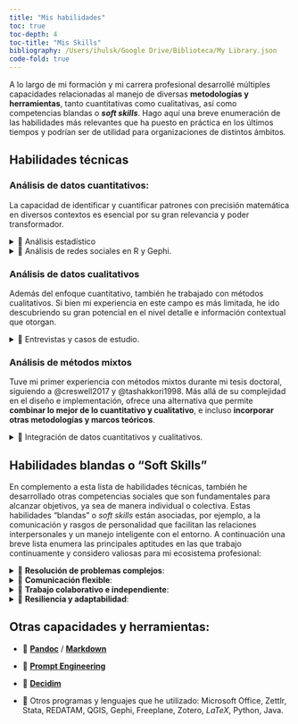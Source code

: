 ```yaml
---
title: "Mis habilidades"
toc: true
toc-depth: 4
toc-title: "Mis Skills"
bibliography: /Users/ihulsk/Google Drive/Biblioteca/My Library.json
code-fold: true
---
```


::: justified
A lo largo de mi formación y mi carrera profesional desarrollé múltiples capacidades relacionadas al manejo de diversas **metodologías y herramientas**, tanto cuantitativas como cualitativas, así como competencias blandas o ***soft skills***. Hago aquí una breve enumeración de las habilidades más relevantes que ha puesto en práctica en los últimos tiempos y podrían ser de utilidad para organizaciones de distintos ámbitos.
:::

## Habilidades técnicas

### Análisis de datos cuantitativos:

::: justified
La capacidad de identificar y cuantificar patrones con precisión matemática en diversos contextos es esencial por su gran relevancia y poder transformador.
:::

<details>

<summary>📌 Análisis estadístico</summary>

::: justified
Mi relación con la estadística se remonta a más de 10 años, desde mi primera clase en la Universidad de Buenos Aires. Más allá de mi interés conceptual y análisis en entornos de investigación, he aplicado mis conocimientos durante mi tiempo en la CEPAL, donde contribuí al desarrollo de un **índice de precios al consumidor (IPC)** **y otros indicadores económicos** en colaboración con organizaciones gubernamentales argentinas.

Más recientemente, en el marco de mi tesis doctoral, trabajé en **modelos de variables categóricas, binomiales y multinomiales**, para analizar datos de **encuesta online**, que no sólo analicé sino también **diseñé y distribuí utilizado [Qualtrics](https://www.qualtrics.com/)**. El análisis final de la tesis usé una versión compleja de proportional odds model [@mccullaghRegressionModelsOrdinal1980], que permite representar variables categóricas ordinales (tipo escala Likert) como variable dependiente. Únicamente a modo ilustrativo, el siguiente gráfico muestra como diferentes nivel de satisfacción, asociados a distintos modos de colaboración, varían según la edad de los colaboradores.
:::

```r
# Full model plots: appending fitted response probabilities (or logits) to the data frame and plotting these in relation to the predictors.
#using the predict() fuction with option type = "probs" to get probabilities instead the highest probability category
collab_DF <- cbind(collaborators %>% 
                     dplyr::select(Q15_1_collapsed, edad, chann), 
                   predict(om_151, type = "probs"))

# long format data for plotting
plot_dat <- collab_DF %>% 
  pivot_longer(c(Negativo, Neutral, Positivo), names_to = "level", values_to = "prob")

gg <- ggplot(plot_dat, aes(x = edad, y = prob, colour = level)) + geom_line(size = 1) + theme_bw() + xlim(25, 80) + geom_point(color = "black", size = 0.2) + facet_grid(chann ~ .) 

gg

```

![](visualMedia/exampleModes.png){fig-align="center"}

</details>

<details>

<summary>📌 Análisis de redes sociales en R y Gephi.</summary>

::: justified
Aunque mi enfoque principal ha sido el análisis estadístico, descriptivo e inferencial, también he explorado la teoría de grafos y el análisis de redes sociales. Si bien no lo he investigado en profundidad debido a las necesidades de mi tesis, he utilizado el paquete [Bibliometrix](https://www.bibliometrix.org/home/) y otros para medir las colaboraciones entre organizaciones académicas y empresariales a través de publicaciones conjuntas.

No fue exitoso dado que muy pocas empresas publican, pero sí sirvió para ver colaboraciones entre organizaciones académicas y practicar en el estudio de redes. Esto me permitió examinar las colaboraciones en el ámbito académico y practicar el análisis de redes. Así, por ejemplo, he podido representar la evolución de las colaboraciones en publicaciones académicas de diversas organizaciones de la ciudad de Bariloche, Argentina. A continuación dos representaciones gráficas de la colaboraciones en Bariloche, tanto en forma de red (izq.) como geográficas (der.). Si quieren ver resultados un poco más completos [aquí](visualMedia/hulskampPresentation.mp4) una grabación de mi presentación en la Networks 2021: Joint Sunbelt & NetScie Conference.
:::

```r
library(tidygeocoder)
library(maps)
library(mapdata)
library(geosphere)
library(geodist)
library("animation") 

#### ILLUSTRATION CODE EXCERPTS FOR GIFS CREATION #### 

## GRAPH A (left) ----

# source: https://kateto.net/network-visualization
library("igraph")
local_g <- list()
local_comp <- list()
saveGIF({
for (i in loop.vector) {
  vert <- V(g_list[[i]])[which(V(g_list[[i]])$bariloche == 1 | V(g_list[[i]])$bariloche == 2)]
  #get edges connected to selected nodes: https://igraph.org/r/doc/incident_edges.html
  edg <- incident_edges(g_list[[i]], vert, "all")
  local <- ego(g_list[[i]], order = 1, nodes = vert, mode = "all")
  local_g[[i]] <- igraph::subgraph.edges(g_list[[i]], eids = unlist(edg)) 
  local_comp[[i]] <- decompose(local_g[[i]])
  V(local_comp[[i]][[1]])$deg <- degree(local_comp[[i]][[1]])
  E(local_comp[[i]][[1]])$width <- 12*E(local_comp[[i]][[1]])$weight/max(E(local_comp[[i]][[1]])$weight)
  l = layout_with_fr(local_comp[[i]][[1]])
  plot(local_comp[[i]][[1]], 
       vertex.size = 1+V(local_comp[[i]][[1]])$deg/max(V(local_comp[[i]][[1]])$deg)*10, vertex.label = "", 
       edge.width = E(local_comp[[i]][[1]])$width,
       layout = l, 
       main = paste0("Bariloche's academic organization","\n", "ego network (largest component)" ,"\n",names(Mslice)[i])
       )
}
},interval = .8, movie.name = "bch_institutional_animation.gif")


#### GRAPH B (right) ----

g <- g_list[[i]]

# Join features
g <- contract(g,
         factor(V(g)$name),
         vertex.attr.comb = list(name = "first", group = "mean", docs = "max", "random"))
# attributes were merged: docs max as most of interactions are shared
g <- simplify(g, remove.loops=T, remove.multiple = T, edge.attr.comb =  list(weight = "max"))

# generate data frames of organizations and collaborations
un_geo_data = igraph::as_data_frame(g, what = 'both')  # affiliation network from bibliometrix as data frame

orgs <- un_geo_data$vertices %>% 
  mutate(lat = as.numeric(lat),
         long = as.numeric(long))

# Keep collaborations only with egos from BCH
un_geo_data$edges$width <- NULL
collabs <- as_tibble(un_geo_data$edges) %>% 
  filter(from %in% vert$name | to %in% vert$name) 

# World Map (low quality, should be improved)
map("world", col = "grey20", fill = T, bg = "black", lwd = 0.1)
title(paste(unique(orgs$year)), col.main = "lightgrey")
#plot(gadm, col = myColours, border = 'grey')

points(x = orgs$long, y=orgs$lat, cex = .04+orgs$docs/max(orgs$docs), col = "yellow")

for(j in 1:nrow(collabs)) {
    node1 <- orgs[orgs$name == collabs[j,]$from,]
    node2 <- orgs[orgs$name == collabs[j,]$to,]
    if (!is.na(node1$lat) & !is.na(node2$lat) & node1$lat != node2$lat)
      {
    arc <- gcIntermediate(c(node1[1,]$long, node1[1,]$lat), 
                           c(node2[1,]$long, node2[1,]$lat), 
                           n=30, addStartEnd=TRUE, breakAtDateLine = T, sp=T)
    edge.ind <- 1# round(60*collabs[j,]$weight / max(collabs$weight))
    
    lines(arc, col=edge.col[edge.ind], lwd=edge.ind/5)

    }
}
}
},interval = .5, movie.name = "bchDynamicInfoMap.gif")

 detach('package:animation')

```

|                                                                      |                                                            |
|---------------------------------------|---------------------------------|
| ![](visualMedia/bch_institutional_animation.gif){fig-align="center"} | ![](visualMedia/bchDynamicInfoMap.gif){fig-align="center"} |

</details>

### Análisis de datos cualitativos

::: justified
Además del enfoque cuantitativo, también he trabajado con métodos cualitativos. Si bien mi experiencia en este campo es más limitada, he ido descubriendo su gran potencial en el nivel detalle e información contextual que otorgan.
:::

<details>

<summary>📌 Entrevistas y casos de estudio.</summary>

::: justified
Había realizado entrevistas para mi tesis de maestría y, más recientemente, para mi tesis doctoral, analicé 26 **entrevistas utilizando Atlas.ti**. La preparación de entrevistas, el contacto con los entrevistados, la realización de las entrevistas y la transcripción son partes esenciales de este proceso [@rubin2011; @kvale1994]. Para el análisis utilicé un análisis temático [@braunUsingThematicAnalysis2006] basado en una lista de códigos *a priori*, que luego actualicé con temas emergentes. El análisis de entrevistas puede ser un trabajo arduo pero proporciona información valiosa de múltiples individuos con experiencia directa en el tema de estudio. A continuación una captura de pantalla del proceso de análisis temático en Atlas.ti. En el futuro me entusiasma la idea de hacer *focus groups*.
:::

![](visualMedia/atlasScreenshot.png){fig-align="center"}

</details>

### Análisis de métodos mixtos

::: justified
Tuve mi primer experiencia con métodos mixtos durante mi tesis doctoral, siguiendo a @creswell2017 y @tashakkori1998. Más allá de su complejidad en el diseño e implementación, ofrece una alternativa que permite **combinar lo mejor de lo cuantitativo y cualitativo**, e incluso **incorporar otras metodologías y marcos teóricos**.
:::

<details>

<summary>📌 Integración de datos cuantitativos y cualitativos.</summary>

::: justified
En mi caso, adapté e implementé un "*explanatory sequential case study design*". A partir de la selección de un caso de estudio particular, este diseño comienza por una fase cuantitativa para identificar patrones de comportamiento agregados. El análisis de estos resultados guía la subsiguiente fase de corte cualitativo, en la que se busca alcanzar una comprensión más profunda y matizada de los patrones agregados. Finalmente se integran los resultados de ambas fases, ofreciendo un producto más completo.
:::

![](visualMedia/metodosMixtos.jpg){fig-align="center"}

</details>

## Habilidades blandas o "Soft Skills"

::: justified
En complemento a esta lista de habilidades técnicas, también he desarrollado otras competencias sociales que son fundamentales para alcanzar objetivos, ya sea de manera individual o colectiva. Estas habilidades "blandas" o *soft skills* están asociadas, por ejemplo, a la comunicación y rasgos de personalidad que facilitan las relaciones interpersonales y un manejo inteligente con el entorno. A continuación una breve lista enumera las principales aptitudes en las que trabajo continuamente y considero valiosas para mi ecosistema profesional:

<details>

<summary>📌 **Resolución de problemas complejos**:</summary>

Me apasiona abordar problemáticas complejas y pensar soluciones concretas que eviten caer en propuestas simplistas y reduccionistas. Gracias a una actitud pro-activa y abierta para pensar ideas innovadoras busco diseñar soluciones sofisticadas, "*out-of-the-box*", que no solo consideren las partes de un procesos sino también sus conexiones e interdependencias. En el diseño e implementación de mi tesis doctoral enfrenté todo tipo de problemáticas (metodológicas, de agenda, de limitación de recursos) que pude abordar y enmarcar para dar una respuesta integrada desde una perspectiva compleja.

</details>

<details>

<summary>📌 **Comunicación flexible**:</summary>

La comunicación efectiva es esencial en mi enfoque profesional. Ajusto el lenguaje técnico a términos comprensibles y adapto el formato del mensaje según el contexto y el receptor. Esto ha sido fundamental en mi rol de intermediario entre la academia y la industria.

</details>

<details>

<summary>📌 **Trabajo colaborativo e independiente**:</summary>

Elaborar y llevar adelante un proyecto de investigación de principio a fin me enseñó a trabajar de manera autónoma. Pero, al mismo tiempo, formar parte de un grupo de investigación y participar en múltiples conferencias, me han enseñado el valor de compartir y colaborar activamente para alcanzar objetivos colectivos. La colaboración es clave para potenciar competencias individuales y lograr mejores resultados colectivos.

</details>

<details>

<summary>📌 **Resiliencia y adaptabilidad**:</summary>

La continua evolución de los hechos y la tecnología me entusiasma. Considero que los retos representan oportunidades de crecimiento, para los que es necesario aceptar el cambio e incorporar rápidamente nuevas herramientas, métodos y modalidades de trabajo. Ya sea de forma autodidacta o gracias a la formación ofrecida por las organizaciones de las que he formado parte, siempre tomo la iniciativa para dominar nuevas herramientas y aprovechar al máximo su adaptación a las necesidades y el contexto.

</details>
:::

## Otras capacidades y herramientas:

-   📌 [**Pandoc**](https://pandoc.org) / [**Markdown**](https://www.markdownguide.org)

-   📌 [**Prompt Engineering**](/visualMedia/promptEngineering.pdf)

-   📌 [**Decidim**](/visualMedia/CertificatDecidim.pdf)

-   📌 Otros programas y lenguajes que he utilizado: Microsoft Office, Zettlr, Stata, REDATAM, QGIS, Gephi, Freeplane, Zotero, $LaTeX$, Python, Java.
